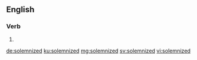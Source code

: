 ==English==

===Verb===
{{head|en|verb form}}

# {{en-past of|solemnize}}

[[de:solemnized]]
[[ku:solemnized]]
[[mg:solemnized]]
[[sv:solemnized]]
[[vi:solemnized]]
